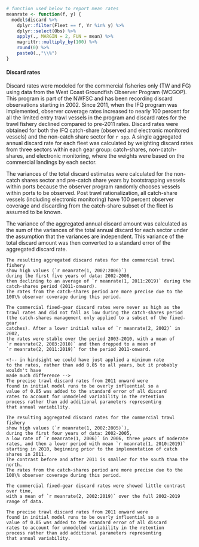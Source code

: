 ```r
# function used below to report mean rates
meanrate <- function(f, y) {
  model$discard %>%
    dplyr::filter(Fleet == f, Yr %in% y) %>%
    dplyr::select(Obs) %>%
    apply(., MARGIN = 2, FUN = mean) %>%
    magrittr::multiply_by(100) %>%
    round(0) %>%
    paste0(.,"\\%")
}
```
#### Discard rates

Discard rates were modeled for the commercial fisheries only (TW and FG)
using data from the West Coast Groundfish Observer Program (WCGOP).
This program is part of the NWFSC and has been recording discard observations
starting in 2002. Since 2011, when the IFQ program was implemented,
observer coverage rates increased to nearly 100 percent for all the
limited entry trawl vessels in the program and discard rates 
for the trawl fishery declined compared to pre-2011 rates. 
Discard rates were obtained for both the
IFQ catch-share (observed and electronic monitored vessels) and
the non-catch share sector for `r spp`. A single aggregated annual
discard rate for each fleet was calculated by weighting discard rates 
from three sectors within each gear group:
catch-shares, non-catch-shares, and electronic monitoring, where 
the weights were based on the commercial landings by each sector.

The variances of the total discard estimates were calculated
for the non-catch shares sector and pre-catch share years by 
bootstrapping vessels within ports because the observer program 
randomly chooses vessels within ports to be observed. 
Post trawl rationalization, all catch-share vessels (including
electronic monitoring) have 100 percent 
observer coverage and discarding from the catch-share subset of the fleet
is assumed to be known.

The variance of the aggregated annual discard amount was 
calculated as the sum of the variances of the total annual discard
for each sector under the assumption that the variances
are independent. This variance of the total discard amount 
was then converted to a standard error of the aggregated 
discard rate. 

```asis
The resulting aggregated discard rates for the commercial trawl fishery
show high values (`r meanrate(1, 2002:2006)`) 
during the first five years of data: 2002-2006,
then declining to an average of `r meanrate(1, 2011:2019)` during the 
catch-shares period (2011-onward).
The rates from the catch-shares period are more precise due to the 
100\% observer coverage during this period.

The commercial fixed-gear discard rates were never as high as the 
trawl rates and did not fall as low during the catch-shares period
(the catch-shares management only applied to a subset of the fixed-gear
catches). After a lower initial value of `r meanrate(2, 2002)` in 2002, 
the rates were stable over the period 2003-2010, with a mean of 
`r meanrate(2, 2003:2010)` and then dropped to a mean of 
`r meanrate(2, 2011:2019)` for the period 2011-onward.

<!-- in hindsight we could have just applied a minimum rate
to the rates, rather than add 0.05 to all years, but it probably wouldn't have 
made much difference -->
The precise trawl discard rates from 2011 onward were
found in initial model runs to be overly influential so a
value of 0.05 was added to the standard error of all discard 
rates to account for unmodeled variability in the retention 
process rather than add additional parameters representing 
that annual variability.
```
```asis
The resulting aggregated discard rates for the commercial trawl fishery
show high values (`r meanrate(1, 2002:2005)`),
during the first four years of data: 2002-2005,
a low rate of `r meanrate(1, 2006)` in 2006, three years of moderate
rates, and then a lower period with mean `r meanrate(1, 2010:2019)` 
starting in 2010, beginning prior to the implementation of catch shares in 2011.
The contrast before and after 2011 is smaller for the south than the north. 
The rates from the catch-shares period are more precise due to the 
100\% observer coverage during this period.

The commercial fixed-gear discard rates were showed little contrast over time,
with a mean of `r meanrate(2, 2002:2019)` over the full 2002-2019 range of data.

The precise trawl discard rates from 2011 onward were
found in initial model runs to be overly influential so a
value of 0.05 was added to the standard error of all discard 
rates to account for unmodeled variability in the retention 
process rather than add additional parameters representing 
that annual variability.
```
